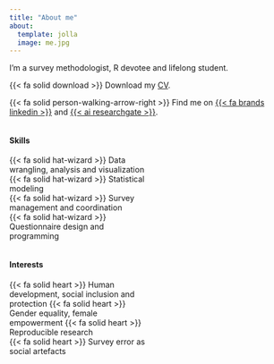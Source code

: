 ```yaml
---
title: "About me"
about:
  template: jolla
  image: me.jpg
---
```


I'm a survey methodologist, R devotee and lifelong student.

{{< fa solid download >}} Download my [CV](_assets/202301 Celine Wuyts resumé.pdf).

{{< fa solid person-walking-arrow-right >}} Find me on [{{< fa brands linkedin >}}](https://www.linkedin.com/in/celine-wuyts-79312660) and [{{< ai researchgate >}}](https://www.researchgate.net/profile/Celine-Wuyts).


::: {.column-page layout-ncol=2}

::: {.column width="50%"}
#### Skills

{{< fa solid hat-wizard >}} Data wrangling, analysis and visualization  
{{< fa solid hat-wizard >}} Statistical modeling  
{{< fa solid hat-wizard >}} Survey management and coordination  
{{< fa solid hat-wizard >}} Questionnaire design and programming  

:::

::: {.column width="50%"}
#### Interests

{{< fa solid heart >}} Human development, social inclusion and protection
{{< fa solid heart >}} Gender equality, female empowerment
{{< fa solid heart >}} Reproducible research  
{{< fa solid heart >}} Survey error as social artefacts  

:::
:::




